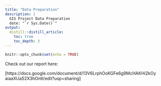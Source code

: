 ```yaml
---
title: "Data Preparation"
description: |
  GIS Project Data Preparation
  date: "`r Sys.Date()`"
output: 
  distill::distill_article:
    toc: true
    toc_depth: 3
---
```


```r
knitr::opts_chunk$set(echo = TRUE)
```

Check out our report here:

[https://docs.google.com/document/d/13V6LrphOoKGFe6g9McHAKHi2kOyaiaaXUaS2X3hOntI/edit?usp=sharing]



